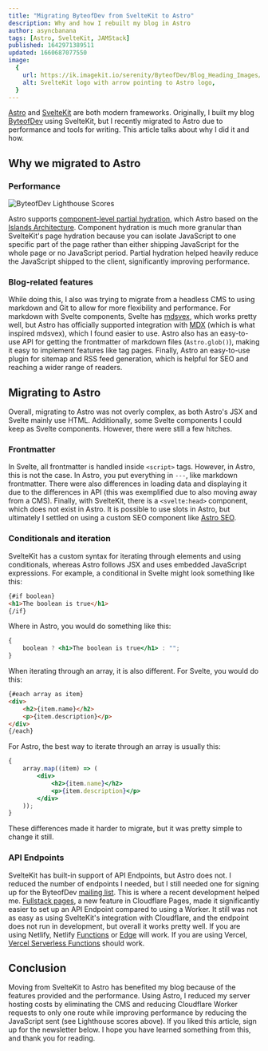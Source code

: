 ```yaml
---
title: "Migrating ByteofDev from SvelteKit to Astro"
description: Why and how I rebuilt my blog in Astro
author: asyncbanana
tags: [Astro, SvelteKit, JAMStack]
published: 1642971389511
updated: 1660687077550
image:
  {
    url: https://ik.imagekit.io/serenity/ByteofDev/Blog_Heading_Images/SvelteKit_to_Astro,
    alt: SvelteKit logo with arrow pointing to Astro logo,
  }
---
```


[Astro](https://astro.build/) and [SvelteKit](https://kit.svelte.dev/) are both modern frameworks. Originally, I built my blog [ByteofDev](https://byteofdev.com/) using SvelteKit, but I recently migrated to Astro due to performance and tools for writing. This article talks about why I did it and how.

## Why we migrated to Astro

### Performance

![ByteofDev Lighthouse Scores](https://ik.imagekit.io/serenity/ByteofDev/Blog_Content_Images/byteofdev_performance "ByteofDev's Scores using Lighthouse")

Astro supports [component-level partial hydration](https://docs.astro.build/en/core-concepts/component-hydration/), which Astro based on the [Islands Architecture](https://jasonformat.com/islands-architecture/). Component hydration is much more granular than SvelteKit's page hydration because you can isolate JavaScript to one specific part of the page rather than either shipping JavaScript for the whole page or no JavaScript period. Partial hydration helped heavily reduce the JavaScript shipped to the client, significantly improving performance.

### Blog-related features

While doing this, I also was trying to migrate from a headless CMS to using markdown and Git to allow for more flexibility and performance. For markdown with Svelte components, Svelte has [mdsvex](https://mdsvex.com/), which works pretty well, but Astro has officially supported integration with [MDX](https://mdxjs.com) (which is what inspired mdsvex), which I found easier to use. Astro also has an easy-to-use API for getting the frontmatter of markdown files (`Astro.glob()`), making it easy to implement features like tag pages. Finally, Astro an easy-to-use plugin for sitemap and RSS feed generation, which is helpful for SEO and reaching a wider range of readers.

## Migrating to Astro

Overall, migrating to Astro was not overly complex, as both Astro's JSX and Svelte mainly use HTML. Additionally, some Svelte components I could keep as Svelte components. However, there were still a few hitches.

### Frontmatter

In Svelte, all frontmatter is handled inside `<script>` tags. However, in Astro, this is not the case. In Astro, you put everything in `---`, like markdown frontmatter. There were also differences in loading data and displaying it due to the differences in API (this was exemplified due to also moving away from a CMS). Finally, with SvelteKit, there is a `<svelte:head>` component, which does not exist in Astro. It is possible to use slots in Astro, but ultimately I settled on using a custom SEO component like [Astro SEO](https://github.com/jonasmerlin/astro-seo).

### Conditionals and iteration

SvelteKit has a custom syntax for iterating through elements and using conditionals, whereas Astro follows JSX and uses embedded JavaScript expressions. For example, a conditional in Svelte might look something like this:

```html
{#if boolean}
<h1>The boolean is true</h1>
{/if}
```

Where in Astro, you would do something like this:

```jsx
{
	boolean ? <h1>The boolean is true</h1> : "";
}
```

When iterating through an array, it is also different. For Svelte, you would do this:

```html
{#each array as item}
<div>
	<h2>{item.name}</h2>
	<p>{item.description}</p>
</div>
{/each}
```

For Astro, the best way to iterate through an array is usually this:

```jsx
{
	array.map((item) => (
		<div>
			<h2>{item.name}</h2>
			<p>{item.description}</p>
		</div>
	));
}
```

These differences made it harder to migrate, but it was pretty simple to change it still.

### API Endpoints

SvelteKit has built-in support of API Endpoints, but Astro does not. I reduced the number of endpoints I needed, but I still needed one for signing up for the ByteofDev [mailing list](/signup/). This is where a recent development helped me. [Fullstack pages](https://blog.cloudflare.com/cloudflare-pages-goes-full-stack/), a new feature in Cloudflare Pages, made it significantly easier to set up an API Endpoint compared to using a Worker. It still was not as easy as using SvelteKit's integration with Cloudflare, and the endpoint does not run in development, but overall it works pretty well. If you are using Netlify, Netlify [Functions](https://www.netlify.com/products/functions/) or [Edge](https://www.netlify.com/products/edge/) will work. If you are using Vercel, [Vercel Serverless Functions](https://vercel.com/docs/concepts/functions/serverless-functions) should work.

## Conclusion

Moving from SvelteKit to Astro has benefited my blog because of the features provided and the performance. Using Astro, I reduced my server hosting costs by eliminating the CMS and reducing Cloudflare Worker requests to only one route while improving performance by reducing the JavaScript sent (see Lighthouse scores above). If you liked this article, sign up for the newsletter below. I hope you have learned something from this, and thank you for reading.
